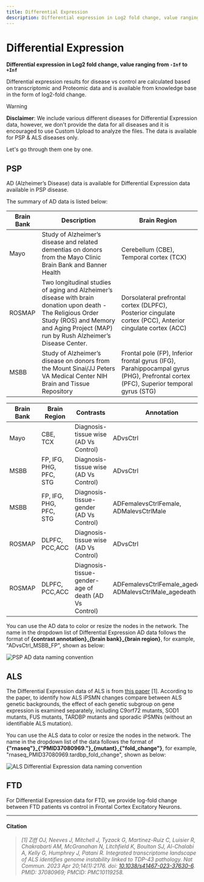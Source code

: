 ```yaml
---
title: Differential Expression
description: Differential expression in Log2 fold change, value ranging from -Inf to +Inf
---
```


# Differential Expression

**Differential expression in Log2 fold change, value ranging from `-Inf` to `+Inf`**

Differential expression results for disease vs control are calculated based on transcriptomic and Proteomic data and is available from knowledge base in the form of log2-fold change.

> [!WARNING]
>
> **Disclaimer**: We include various different diseases for Differential Expression data, however, we don't provide the data for all diseases and it is encouraged to use Custom Upload to analyze the files.
> The data is available for PSP & ALS diseases only.

Let's go through them one by one.

## PSP

AD (Alzheimer’s Disease) data is available for Differential Expression data available in PSP disease.

The summary of AD data is listed below:

| Brain Bank | Description | Brain Region |
| --- | --- | --- |
| Mayo | Study of Alzheimer’s disease and related dementias on donors from the Mayo Clinic Brain Bank and Banner Health | Cerebellum (CBE), Temporal cortex (TCX) |
| ROSMAP | Two longitudinal studies of aging and Alzheimer’s disease with brain donation upon death - The Religious Order Study (ROS) and Memory and Aging Project (MAP) run by Rush Alzheimer’s Disease Center. | Dorsolateral prefrontal cortex (DLPFC), Posterior cingulate cortex (PCC), Anterior cingulate cortex (ACC) |
| MSBB | Study of Alzheimer’s disease on donors from the Mount Sinai/JJ Peters VA Medical Center NIH Brain and Tissue Repository | Frontal pole (FP), Inferior frontal gyrus (IFG), Parahippocampal gyrus (PHG), Prefrontal cortex (PFC), Superior temporal gyrus (STG) |

| Brain Bank | Brain Region | Contrasts | Annotation |
| --- | --- | --- | --- |
| Mayo | CBE, TCX | Diagnosis-tissue wise (AD Vs Control) | ADvsCtrl |
| MSBB | FP, IFG, PHG, PFC, STG | Diagnosis-tissue wise (AD Vs Control) | ADvsCtrl |
| MSBB | FP, IFG, PHG, PFC, STG | Diagnosis-tissue-gender (AD Vs Control) | ADFemalevsCtrlFemale, ADMalevsCtrlMale |
| ROSMAP | DLPFC, PCC,ACC | Diagnosis-tissue wise (AD Vs Control) | ADvsCtrl |
| ROSMAP | DLPFC, PCC,ACC | Diagnosis-tissue-gender-age of death (AD Vs Control) | ADFemalevsCtrlFemale_agedeath, ADMalevsCtrlMale_agedeath |

You can use the AD data to color or resize the nodes in the network. The name in the dropdown list of Differential Expression AD data follows the format of **\{contrast annotation}\_\{brain bank}\_\{brain region}**, for example, "ADvsCtrl\_MSBB\_FP", shown as below:

![PSP AD data naming convention](../../public/image/docs/psp-ad-data-naming-convention.png)

## ALS

The Differential Expression data of ALS is from [this paper](differential-expression.mdx#citation) [1]. According to the paper, to identify how ALS iPSMN changes compare between ALS genetic backgrounds, the effect of each genetic subgroup on gene expression is examined separately, including C9orf72 mutants, SOD1 mutants, FUS mutants,  TARDBP mutants and sporadic iPSMNs (without an identifiable ALS mutation).

You can use the ALS data to color or resize the nodes in the network. The name in the dropdown list of the data follows the format of **\{"rnaseq"}\_\{"PMID37080969."}\_\{mutant}\_\{"fold\_change"}**, for example, "rnaseq\_PMID37080969.tardbp\_fold\_change", shown as below:

![ALS Differential Expression data naming convention](../../public/image/docs/als-differential-expression-data-naming-convention.png)

## FTD

For Differential Expression data for FTD, we provide log-fold change between FTD patients vs control in Frontal Cortex Excitatory Neurons.

***

#### Citation

> _\[1] Ziff OJ, Neeves J, Mitchell J, Tyzack G, Martinez-Ruiz C, Luisier R, Chakrabarti AM, McGranahan N, Litchfield K, Boulton SJ, Al-Chalabi A, Kelly G, Humphrey J, Patani R. Integrated transcriptome landscape of ALS identifies genome instability linked to TDP-43 pathology. Nat Commun. 2023 Apr 20;14(1):2176. doi: [10.1038/s41467-023-37630-6](https://doi.org/10.1038/s41467-023-37630-6). PMID: 37080969; PMCID: PMC10119258._